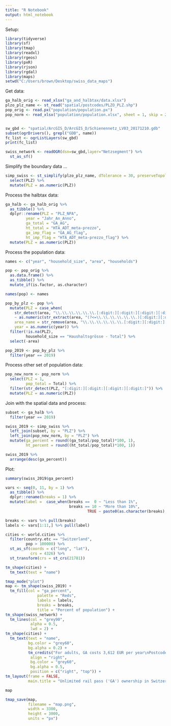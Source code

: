---
title: "R Notebook"
output: html_notebook
---

Setup:

```{r}
library(tidyverse)
library(sf)
library(tmap)
library(readxl)
library(rgeos)
library(pxR)
library(rjson)
library(rgdal)
library(maps)
setwd("C:/Users/brown/Desktop/swiss_data_maps")
```

Get data:

```{r}
ga_halb_orig <- read_xlsx("ga_and_halbtax/data.xlsx")
plzo_plz_name <- st_read("spatial/postcodes/PLZO_PLZ.shp")
pop_orig <- read.px("population/population.px")
pop_norm <- read_xlsx("population/population.xlsx", sheet = 1, skip = 2)


sw_gbd <- "spatial/ArcGIS_D/ArcGIS_D/Schienennetz_LV03_20171210.gdb"
subset(ogrDrivers(), grepl("GDB", name))
fc_list <- ogrListLayers(sw_gbd)
print(fc_list)

swiss_network <- readOGR(dsn=sw_gbd,layer="Netzsegment") %>%
  st_as_sf()
```

Simplify the boundary data ...

```{r fig.height = 10, fig.width=15}
simp_swiss <- st_simplify(plzo_plz_name, dTolerance = 30, preserveTopology = TRUE) %>%
  select(PLZ) %>%
  mutate(PLZ = as.numeric(PLZ))
```

Process the halbtax data:

```{r}
ga_halb <- ga_halb_orig %>%
  as_tibble() %>%
  dplyr::rename(PLZ = "PLZ_NPA",
         year = "Jahr_An_Anno",
         ga_total = "GA_AG",
         ht_total = "HTA_ADT_meta-prezzo",
         ga_imp_flag = "GA_AG_flag",
         ht_imp_flag = "HTA_ADT_meta-prezzo_flag") %>%
  mutate(PLZ = as.numeric(PLZ))
```

Process the population data:

```{r}
names <- c("year", "household_size", "area", "households")

pop <- pop_orig %>%
  as.data.frame() %>%
  as_tibble() %>%
  mutate_if(is.factor, as.character)

names(pop) <- names

pop_by_plz <- pop %>%
  mutate(PLZ = case_when(
    str_detect(area, "\\.\\.\\.\\.\\.\\.[:digit:][:digit:][:digit:][:digit:]") 
    ~ as.numeric(str_extract(area, "(?<=\\.\\.\\.\\.\\.\\.)[:digit:][:digit:][:digit:][:digit:]"))),
    area_name = str_remove(area, "\\.\\.\\.\\.\\.\\.[:digit:][:digit:][:digit:][:digit:][:space:]"),
    year = as.numeric(year)) %>%
  filter(!is.na(PLZ),
         household_size == "Haushaltsgrösse - Total") %>%
  select(-area)

pop_2019 <- pop_by_plz %>%
  filter(year == 2019)
```

Process other set of population data:

```{r}
pop_new_norm <- pop_norm %>%
  select(PLZ = 1,
         pop_total = Total) %>%
  filter(str_detect(PLZ, "[:digit:][:digit:][:digit:][:digit:]")) %>%
  mutate(PLZ = as.numeric(PLZ))
```

Join with the spatial data and process:

```{r fig.height = 10, fig.width=15}
subset <- ga_halb %>%
  filter(year == 2019)

swiss_2019 <- simp_swiss %>%
  left_join(subset, by = "PLZ") %>%
  left_join(pop_new_norm, by = "PLZ") %>%
  mutate(ga_percent = round((ga_total/pop_total)*100, 1),
         ht_percent = round((ht_total/pop_total)*100, 1))

swiss_2019 %>%
  arrange(desc(ga_percent))
```

Plot:

```{r}
summary(swiss_2019$ga_percent)

vars <- seq(0, 11, by = 1) %>%
  as_tibble() %>%
  dplyr::rename(breaks = 1) %>%
  mutate(label =  case_when(breaks ==  0 ~ "Less than 1%",
                            breaks == 10 ~ "More than 10%",
                                    TRUE ~ paste0(as.character(breaks), "%")))

breaks <- vars %>% pull(breaks)
labels <- vars[1:11,] %>% pull(label)

cities <- world.cities %>%
  filter(country.etc == "Switzerland",
         pop > 100000) %>%
  st_as_sf(coords = c("long", "lat"),
           crs = 4326) %>%
  st_transform(crs = st_crs(21781))

tm_shape(cities) +
  tm_text(text = "name")

tmap_mode("plot")
map <- tm_shape(swiss_2019) +
  tm_fill(col = "ga_percent",
              palette = "Reds",
              labels = labels,
              breaks = breaks,
              title = "Percent of population") +
tm_shape(swiss_network) +
  tm_lines(col = "grey90",
           alpha = 0.5,
           lwd = 2) +
tm_shape(cities) +
  tm_text(text = "name",
          bg.color = "grey60",
          bg.alpha = 0.2) +
          tm_credits("For adults, GA costs 3,612 EUR per year\nPostcode area is spatial unit\nData all open:\nRail pass ownership and boundaries from\nSwiss Federal Statistical Office (2020)\nCities from maps()\nRail lines from Swiss Federal Office of Transport\nBuilt using tmap() and sf()\nAuthor: Christopher C Brown (2020)",
           align = "right",
           bg.color = "grey60",
           bg.alpha = 0.5,
           position = c("right", "top")) +
tm_layout(frame = FALSE,
          main.title = "Unlimited rail pass ('GA') ownership in Switzerland")

map

tmap_save(map,
          filename = "map.png",
          width = 3300,
          height = 3000,
          units = "px")
```
